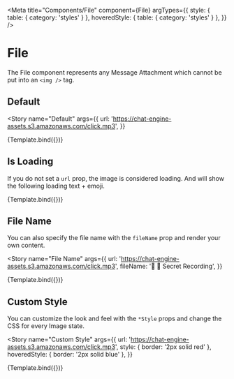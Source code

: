 
<Meta
  title="Components/File"
  component={File}
  argTypes={{
    style: { table: { category: 'styles' } },
    hoveredStyle: { table: { category: 'styles' } },
  }}
/>


# File

The File component represents any Message Attachment which cannot be put into an `<img />` tag.

## Default

<Story
  name="Default"
  args={{
    url: 'https://chat-engine-assets.s3.amazonaws.com/click.mp3',
  }}
>
  {Template.bind({})}
</Story>

<ArgsTable story="Default" />

## Is Loading

If you do not set a `url` prop, the image is considered loading. And will show the following loading text + emoji.

<Story name="Is Loading" args={{}}>
  {Template.bind({})}
</Story>

## File Name

You can also specify the file name with the `fileName` prop and render your own content.

<Story
  name="File Name"
  args={{
    url: 'https://chat-engine-assets.s3.amazonaws.com/click.mp3',
    fileName: '🚨 🚨 Secret Recording',
  }}
>
  {Template.bind({})}
</Story>

## Custom Style

You can customize the look and feel with the `*Style` props and change the CSS for every Image state.

<Story
  name="Custom Style"
  args={{
    url: 'https://chat-engine-assets.s3.amazonaws.com/click.mp3',
    style: { border: '2px solid red' },
    hoveredStyle: { border: '2px solid blue' },
  }}
>
  {Template.bind({})}
</Story>
